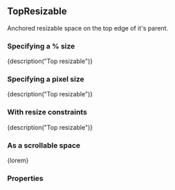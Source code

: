 
<CommonHeader />

<Meta title="Components|TopResizable" component={TopResizable} />

## TopResizable

Anchored resizable space on the top edge of it's parent.

### Specifying a % size

<Preview>
	<Story name="Default (%)">
		<ViewPort>
			<TopResizable style={green} size="50%" trackSize={true}>
				{description("Top resizable")}
			</TopResizable>
		</ViewPort>
	</Story>
</Preview>

### Specifying a pixel size

<Preview>
	<Story name="Default (px)">
		<ViewPort>
			<TopResizable style={green} size={300} trackSize={true}>
				{description("Top resizable")}
			</TopResizable>
		</ViewPort>
	</Story>
</Preview>

### With resize constraints

<Preview>
	<Story name="With resize constraints">
		<ViewPort>
			<TopResizable style={green} size={300} trackSize={true} minimumSize={150} maximumSize={450}>
				{description("Top resizable")}
			</TopResizable>
		</ViewPort>
	</Story>
</Preview>

### As a scrollable space

<Preview>
	<Story name="Scrollable">
		<ViewPort>
			<TopResizable style={green} size={300} scrollable={true}>
				{lorem}
			</TopResizable>
		</ViewPort>
	</Story>
</Preview>

### Properties

<Story name="Properties">
	<PropsTable>
		<ResizableProps />
		<AnchoredProps />
		<StandardProps />
	</PropsTable>
</Story>